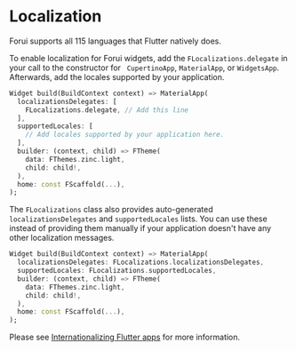 # Localization

Forui supports all 115 languages that Flutter natively does.

To enable localization for Forui widgets, add the `FLocalizations.delegate` in your call to the constructor for `
CupertinoApp`, `MaterialApp`, or `WidgetsApp`. Afterwards, add the locales supported by your application.

```dart {3, 6} copy
Widget build(BuildContext context) => MaterialApp(
  localizationsDelegates: [
    FLocalizations.delegate, // Add this line
  ],
  supportedLocales: [
    // Add locales supported by your application here.
  ],
  builder: (context, child) => FTheme(
    data: FThemes.zinc.light,
    child: child!,
  ),
  home: const FScaffold(...),
);
```

The `FLocalizations` class also provides auto-generated `localizationsDelegates` and `supportedLocales` lists. You can use
these instead of providing them manually if your application doesn't have any other localization messages.

```dart {2-3} copy
Widget build(BuildContext context) => MaterialApp(
  localizationsDelegates: FLocalizations.localizationsDelegates,
  supportedLocales: FLocalizations.supportedLocales,
  builder: (context, child) => FTheme(
    data: FThemes.zinc.light,
    child: child!,
  ),
  home: const FScaffold(...),
);
```

Please see [Internationalizing Flutter apps](https://docs.flutter.dev/ui/accessibility-and-internationalization/internationalization)
for more information.
